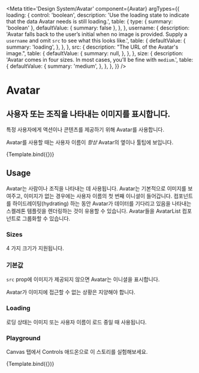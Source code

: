 

<Meta
  title='Design System/Avatar'
  component={Avatar}
  argTypes={{
    loading: {
      control: 'boolean',
      description:
        'Use the loading state to indicate that the data Avatar needs is still loading.',
      table: {
        type: { summary: 'boolean' },
        defaultValue: { summary: false },
      },
    },
    username: {
      description:
        'Avatar falls back to the user’s initial when no image is provided. Supply a `username` and omit `src` to see what this looks like.',
      table: {
        defaultValue: {
          summary: 'loading',
        },
      },
    },
    src: {
      description: "The URL of the Avatar's image.",
      table: {
        defaultValue: {
          summary: null,
        },
      },
    },
    size: {
      description:
        'Avatar comes in four sizes. In most cases, you’ll be fine with `medium`.',
      table: {
        defaultValue: {
          summary: 'medium',
        },
      },
    },
  }}
/>

# Avatar

## 사용자 또는 조직을 나타내는 이미지를 표시합니다.

특정 사용자에게 액션이나 콘텐츠를 제공하기 위해 Avatar를 사용합니다.

Avatar를 사용할 때는 사용자 이름이 _항상_ Avatar의 옆이나 툴팁에 보입니다.


<Canvas>
  <Story
    name='standard'
    args={{
      size: 'large',
      username: 'Tom Coleman',
      src: 'https://avatars2.githubusercontent.com/u/132554',
    }}
  >
    {Template.bind({})}
  </Story>
</Canvas>

<ArgsTable story='standard' />

## Usage

Avatar는 사람이나 조직을 나타내는 데 사용됩니다. Avatar는 기본적으로 이미지를 보여주고, 이미지가 없는 경우에는 사용자 이름의 첫 번째 이니셜이 들어갑니다. 컴포넌트를 하이드레이팅(hydrating) 하는 동안 Avatar가 데이터를 기다리고 있음을 나타내는 스켈레톤 템플릿을 렌더링하는 것이 유용할 수 있습니다. Avatar들을 AvatarList 컴포넌트로 그룹화할 수 있습니다.

### Sizes

4 가지 크기가 지원됩니다.

<Story name='sizes'>
  <div>
    <Avatar
      size='large'
      username='Tom Coleman'
      src='https://avatars2.githubusercontent.com/u/132554'
    />
    <Avatar
      size='medium'
      username='Tom Coleman'
      src='https://avatars2.githubusercontent.com/u/132554'
    />
    <Avatar
      size='small'
      username='Tom Coleman'
      src='https://avatars2.githubusercontent.com/u/132554'
    />
    <Avatar
      size='tiny'
      username='Tom Coleman'
      src='https://avatars2.githubusercontent.com/u/132554'
    />
  </div>
</Story>

### 기본값

`src` prop에 이미지가 제공되지 않으면 Avatar는 이니셜을 표시합니다.

Avatar가 이미지에 접근할 수 없는 상황은 지양해야 합니다.

<Story name='initials'>
  <div>
    <Avatar username='Tom Coleman' />
    <Avatar username='Dominic Nguyen' />
    <Avatar username='Kyle Suss' />
    <Avatar username='Michael Shilman' />
  </div>
</Story>

### Loading

로딩 상태는 이미지 또는 사용자 이름이 로드 중일 때 사용됩니다.

<Story name='loading'>
  <div>
    <Avatar size='large' loading />
    <Avatar size='medium' loading />
    <Avatar size='small' loading />
    <Avatar size='tiny' loading />
  </div>
</Story>

### Playground

Canvas 탭에서 Controls 애드온으로 이 스토리를 실험해보세요.

<Canvas>
  <Story
    name='controls'
    args={{
      loading: false,
      size: 'tiny',
      username: 'Dominic Nguyen',
      src: 'https://avatars2.githubusercontent.com/u/263385',
    }}
  >
    {Template.bind({})}
  </Story>
</Canvas>
